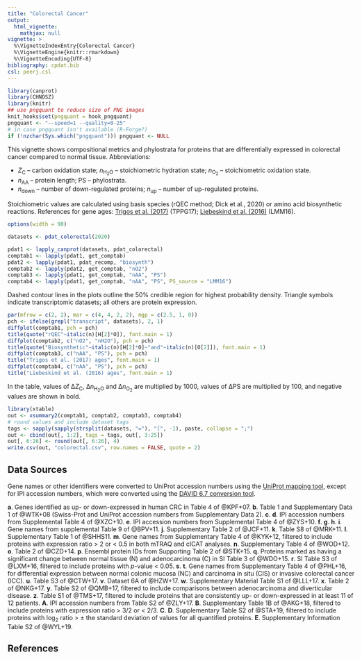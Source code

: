 ```yaml
---
title: "Colorectal Cancer"
output:
  html_vignette:
    mathjax: null
vignette: >
  %\VignetteIndexEntry{Colorectal Cancer}
  %\VignetteEngine{knitr::rmarkdown}
  %\VignetteEncoding{UTF-8}
bibliography: cpdat.bib
csl: peerj.csl
---
```


```r
library(canprot)
library(CHNOSZ)
library(knitr)
## use pngquant to reduce size of PNG images
knit_hooks$set(pngquant = hook_pngquant)
pngquant <- "--speed=1 --quality=0-25"
# in case pngquant isn't available (R-Forge?)
if (!nzchar(Sys.which("pngquant"))) pngquant <- NULL 
```

This vignette shows compositional metrics and phylostrata for proteins that are differentially expressed in colorectal cancer compared to normal tissue.
Abbreviations:

  * <i>Z</i><sub>C</sub> &ndash; carbon oxidation state; <i>n</i><sub>H<sub>2</sub>O</sub> &ndash; stoichiometric hydration state; <i>n</i><sub>O<sub>2</sub></sub> &ndash; stoichiometric oxidation state.
  * <i>n</i><sub>AA</sub> &ndash; protein length; PS &ndash; phylostrata.
  * <i>n</i><sub>down</sub> &ndash; number of down-regulated proteins; <i>n</i><sub>up</sub> &ndash; number of up-regulated proteins.

Stoichiometric values are calculated using basis species (rQEC method; Dick et al., 2020) or amino acid biosynthetic reactions.
References for gene ages: [Trigos et al. (2017)](https://doi.org/10.1073/pnas.1617743114) (TPPG17); [Liebeskind et al. (2016)](https://doi.org/10.1093/gbe/evw113) (LMM16).

```r
options(width = 90)
```

<style type="text/css">
body {
  max-width: 800px;
  margin-left: auto;
  margin-right: auto;
}
</style>

```r
datasets <- pdat_colorectal(2020)
```

```r
pdat1 <- lapply_canprot(datasets, pdat_colorectal)
comptab1 <- lapply(pdat1, get_comptab)
pdat2 <- lapply(pdat1, pdat_recomp, "biosynth")
comptab2 <- lapply(pdat2, get_comptab, "nO2")
comptab3 <- lapply(pdat1, get_comptab, "nAA", "PS")
comptab4 <- lapply(pdat1, get_comptab, "nAA", "PS", PS_source = "LMM16")
```

Dashed contour lines in the plots outline the 50% credible region for highest probability density.
Triangle symbols indicate transcriptomic datasets; all others are protein expression.

```r
par(mfrow = c(2, 2), mar = c(4, 4, 2, 2), mgp = c(2.5, 1, 0))
pch <- ifelse(grepl("transcript", datasets), 2, 1)
diffplot(comptab1, pch = pch)
title(quote("rQEC"~italic(n)[H[2]*O]), font.main = 1)
diffplot(comptab2, c("nO2", "nH2O"), pch = pch)
title(quote("Biosynthetic"~italic(n)[H[2]*O]~"and"~italic(n)[O[2]]), font.main = 1)
diffplot(comptab3, c("nAA", "PS"), pch = pch)
title("Trigos et al. (2017) ages", font.main = 1)
diffplot(comptab4, c("nAA", "PS"), pch = pch)
title("Liebeskind et al. (2016) ages", font.main = 1)
```

In the table, values of &Delta;<i>Z</i><sub>C</sub>, &Delta;<i>n</i><sub>H<sub>2</sub>O</sub> and &Delta;<i>n</i><sub>O<sub>2</sub></sub> are multiplied by 1000, values of &Delta;PS are multiplied by 100, and negative values are shown in bold.

```r
library(xtable)
out <- xsummary2(comptab1, comptab2, comptab3, comptab4)
# round values and include dataset tags
tags <- sapply(sapply(strsplit(datasets, "="), "[", -1), paste, collapse = ";")
out <- cbind(out[, 1:2], tags = tags, out[, 3:25])
out[, 6:26] <- round(out[, 6:26], 4)
write.csv(out, "colorectal.csv", row.names = FALSE, quote = 2)
```

## Data Sources
Gene names or other identifiers were converted to UniProt accession numbers using the <a href="https://www.uniprot.org/mapping/">UniProt mapping tool</a>, except for IPI accession numbers, which were converted using the <a href="https://david-d.ncifcrf.gov/conversion.jsp">DAVID 6.7 conversion tool</a>.

__a__. Genes identified as up- or down-expressed in human CRC in Table 4 of @KPF+07.
__b__. Table 1 and Supplementary Data 1 of @WTK+08 (Swiss-Prot and UniProt accession numbers from Supplementary Data 2).
__c__. __d__. IPI accession numbers from Supplemental Table 4 of @XZC+10.
__e__. IPI accession numbers from Supplemental Table 4 of @ZYS+10.
__f__. __g__. __h__. __i__. Gene names from supplemental Table 9 of @BPV+11.
__j__. Supplementary Table 2 of @JCF+11.
__k__. Table S8 of @MRK+11.
__l__. Supplementary Table 1 of @SHHS11.
__m__. Gene names from Supplementary Table 4 of @KYK+12, filtered to include proteins with expression ratio > 2 or < 0.5 in both mTRAQ and cICAT analyses.
__n__. Supplementary Table 4 of @WOD+12.
__o__. Table 2 of @CZD+14.
__p__. Ensembl protein IDs from Supporting Table 2 of @STK+15.
__q__. Proteins marked as having a significant change between normal tissue (N) and adenocarcinoma (C) in SI Table 3 of @WDO+15.
__r__. SI Table S3 of @LXM+16, filtered to include proteins with _p_-value < 0.05.
__s__. __t__. Gene names from Supplementary Table 4 of @PHL+16, for differential expression between normal colonic mucosa (NC) and carcinoma in situ (CIS) or invasive colorectal cancer (ICC).
__u__. Table S3 of @CTW+17.
__v__. Dataset 6A of @HZW+17.
__w__. Supplementary Material Table S1 of @LLL+17.
__x__. Table 2 of @NKG+17.
__y__. Table S2 of @QMB+17, filtered to include comparisons between adenocarcinoma and diverticular disease.
__z__. Table S1 of @TMS+17, filtered to include proteins that are consistently up- or down-expressed in at least 11 of 12 patients.
__A__. IPI accession numbers from Table S2 of @ZLY+17.
__B__. Supplementary Table 1B of @AKG+18, filtered to include proteins with expression ratio > 3/2 or < 2/3.
__C__. __D__. Supplementary Table S2 of @STA+19, filtered to include proteins with log~2~ ratio > ± the standard deviation of values for all quantified proteins.
__E__. Supplementary Information Table S2 of @WYL+19.

## References
